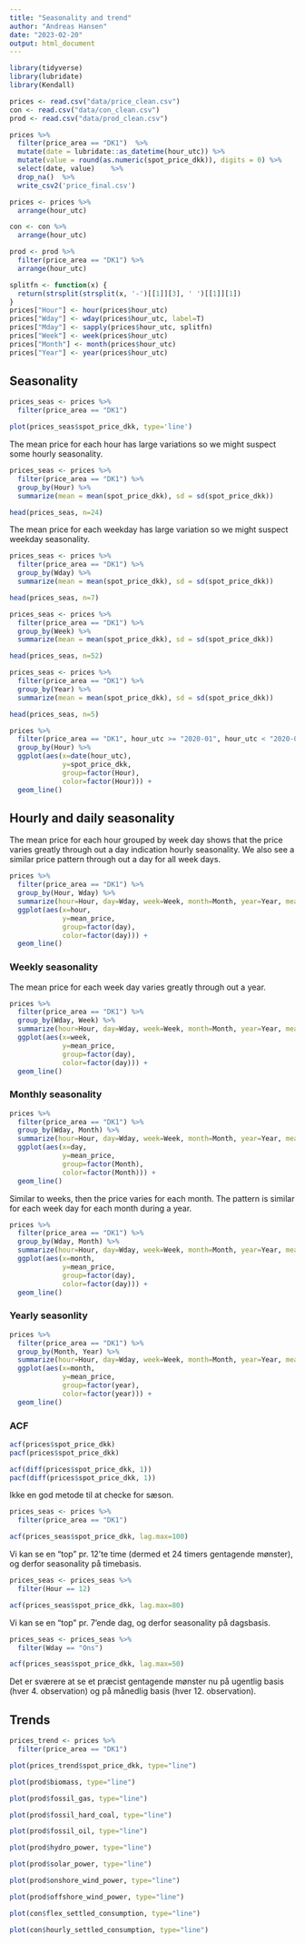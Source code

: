 ```yaml
---
title: "Seasonality and trend"
author: "Andreas Hansen"
date: "2023-02-20"
output: html_document
---
```


```r
library(tidyverse)
library(lubridate)
library(Kendall)
```

```r
prices <- read.csv("data/price_clean.csv")
con <- read.csv("data/con_clean.csv")
prod <- read.csv("data/prod_clean.csv")
```

```r
prices %>% 
  filter(price_area == "DK1")  %>% 
  mutate(date = lubridate::as_datetime(hour_utc)) %>% 
  mutate(value = round(as.numeric(spot_price_dkk)), digits = 0) %>% 
  select(date, value)    %>% 
  drop_na()  %>% 
  write_csv2('price_final.csv')
```

```r
prices <- prices %>%
  arrange(hour_utc)

con <- con %>%
  arrange(hour_utc)

prod <- prod %>%
  filter(price_area == "DK1") %>%
  arrange(hour_utc)

splitfn <- function(x) {
  return(strsplit(strsplit(x, '-')[[1]][3], ' ')[[1]][1])
}
prices["Hour"] <- hour(prices$hour_utc)
prices["Wday"] <- wday(prices$hour_utc, label=T)
prices["Mday"] <- sapply(prices$hour_utc, splitfn)
prices["Week"] <- week(prices$hour_utc)
prices["Month"] <- month(prices$hour_utc)
prices["Year"] <- year(prices$hour_utc)
```


## Seasonality

```r
prices_seas <- prices %>%
  filter(price_area == "DK1")

plot(prices_seas$spot_price_dkk, type='line')
```

The mean price for each hour has large variations so we might suspect some hourly seasonality.
```r
prices_seas <- prices %>%
  filter(price_area == "DK1") %>%
  group_by(Hour) %>%
  summarize(mean = mean(spot_price_dkk), sd = sd(spot_price_dkk))

head(prices_seas, n=24)
```

The mean price for each weekday has large variation so we might suspect weekday seasonality.
```r
prices_seas <- prices %>%
  filter(price_area == "DK1") %>%
  group_by(Wday) %>%
  summarize(mean = mean(spot_price_dkk), sd = sd(spot_price_dkk))

head(prices_seas, n=7)
```

```r
prices_seas <- prices %>%
  filter(price_area == "DK1") %>%
  group_by(Week) %>%
  summarize(mean = mean(spot_price_dkk), sd = sd(spot_price_dkk))

head(prices_seas, n=52)
```

```r
prices_seas <- prices %>%
  filter(price_area == "DK1") %>%
  group_by(Year) %>%
  summarize(mean = mean(spot_price_dkk), sd = sd(spot_price_dkk))

head(prices_seas, n=5)
```


```r
prices %>%
  filter(price_area == "DK1", hour_utc >= "2020-01", hour_utc < "2020-02") %>%
  group_by(Hour) %>%
  ggplot(aes(x=date(hour_utc), 
             y=spot_price_dkk, 
             group=factor(Hour), 
             color=factor(Hour))) + 
  geom_line()
```

## Hourly and daily seasonality

The mean price for each hour grouped by week day shows that the price varies greatly through out a day indication hourly seasonality. We also see a similar price pattern through out a day for all week days.
```r
prices %>%
  filter(price_area == "DK1") %>%
  group_by(Hour, Wday) %>%
  summarize(hour=Hour, day=Wday, week=Week, month=Month, year=Year, mean_price=mean(spot_price_dkk)) %>%
  ggplot(aes(x=hour, 
             y=mean_price, 
             group=factor(day), 
             color=factor(day))) + 
  geom_line()
```

### Weekly seasonality

The mean price for each week day varies greatly through out a year.
```r
prices %>%
  filter(price_area == "DK1") %>%
  group_by(Wday, Week) %>%
  summarize(hour=Hour, day=Wday, week=Week, month=Month, year=Year, mean_price=mean(spot_price_dkk)) %>%
  ggplot(aes(x=week, 
             y=mean_price, 
             group=factor(day), 
             color=factor(day))) + 
  geom_line()
```


### Monthly seasonality

```r
prices %>%
  filter(price_area == "DK1") %>%
  group_by(Wday, Month) %>%
  summarize(hour=Hour, day=Wday, week=Week, month=Month, year=Year, mean_price=mean(spot_price_dkk)) %>%
  ggplot(aes(x=day, 
             y=mean_price, 
             group=factor(Month), 
             color=factor(Month))) + 
  geom_line()
```

Similar to weeks, then the price varies for each month. The pattern is similar for each week day for each month during a year.
```r
prices %>%
  filter(price_area == "DK1") %>%
  group_by(Wday, Month) %>%
  summarize(hour=Hour, day=Wday, week=Week, month=Month, year=Year, mean_price=mean(spot_price_dkk)) %>%
  ggplot(aes(x=month, 
             y=mean_price, 
             group=factor(day), 
             color=factor(day))) + 
  geom_line()
```

### Yearly seasonlity

```r
prices %>%
  filter(price_area == "DK1") %>%
  group_by(Month, Year) %>%
  summarize(hour=Hour, day=Wday, week=Week, month=Month, year=Year, mean_price=mean(spot_price_dkk)) %>%
  ggplot(aes(x=month, 
             y=mean_price, 
             group=factor(year), 
             color=factor(year))) + 
  geom_line()
```


### ACF

```r
acf(prices$spot_price_dkk)
pacf(prices$spot_price_dkk)
```

```r
acf(diff(prices$spot_price_dkk, 1))
pacf(diff(prices$spot_price_dkk, 1))
```

Ikke en god metode til at checke for sæson.
```r
prices_seas <- prices %>%
  filter(price_area == "DK1")

acf(prices_seas$spot_price_dkk, lag.max=100)
```

Vi kan se en "top" pr. 12'te time (dermed et 24 timers gentagende mønster), og derfor seasonality på timebasis.


```r
prices_seas <- prices_seas %>%
  filter(Hour == 12)

acf(prices_seas$spot_price_dkk, lag.max=80)
```

Vi kan se en "top" pr. 7'ende dag, og derfor seasonality på dagsbasis.


```r
prices_seas <- prices_seas %>%
  filter(Wday == "Ons")

acf(prices_seas$spot_price_dkk, lag.max=50)
```

Det er sværere at se et præcist gentagende mønster nu på ugentlig basis (hver 4. observation) og på månedlig basis (hver 12. observation).

## Trends

```r
prices_trend <- prices %>%
  filter(price_area == "DK1")
```

```r
plot(prices_trend$spot_price_dkk, type="line")
```

```r
plot(prod$biomass, type="line")
```

```r
plot(prod$fossil_gas, type="line")
```

```r
plot(prod$fossil_hard_coal, type="line")
```

```r
plot(prod$fossil_oil, type="line")
```

```r
plot(prod$hydro_power, type="line")
```

```r
plot(prod$solar_power, type="line")
```

```r
plot(prod$onshore_wind_power, type="line")
```

```r
plot(prod$offshore_wind_power, type="line")
```

```r
plot(con$flex_settled_consumption, type="line")
```

```r
plot(con$hourly_settled_consumption, type="line")
```
